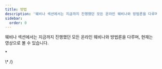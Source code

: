 ```yaml
---
title: 방법
description: '웨비나 섹션에서는 지금까지 진행했던 모든 온라인 웨비나와 방법론을 다루며, 현재는 영상으로 볼 수 있습니다.'
sidebar:
  order: 0
---
```


웨비나 섹션에서는 지금까지 진행했던 모든 온라인 웨비나와 방법론을 다루며, 현재는 영상으로 볼 수 있습니다.

<CloudinaryImage width="700" height="525" resize="scale" quality="best" alt="곧 출시 예정" src="academy/webinars" errorImage="noimage_opaque_nyrtl0.png" />


\*<LinkCard title="좋은 거래를 발견하세요" description="The guide gives you some tips on how to search for things to sell on Wink." href="/guides/discover-great-deals/" />


<LinkCard title="지금 예약 버튼" description="This guide steps hotels through how to do the simplest integration with Wink with a 'Book Now' button." href="/guides/the-book-now-button/" />


<LinkCard title="초보자를 위한 통찰력" description="This guides shows you how to use analytics effectively from the perspective of a supplier and an affiliate." href="/guides/insight-for-dummies/" />


<LinkCard title="TripPay와 통합" description="The guide gives you step-by-step instructions on how to do a full integration with TripPay as a travel company wishing to outsource the payment process." href="/guides/integrating-with-trip-pay/" />
\* /}

